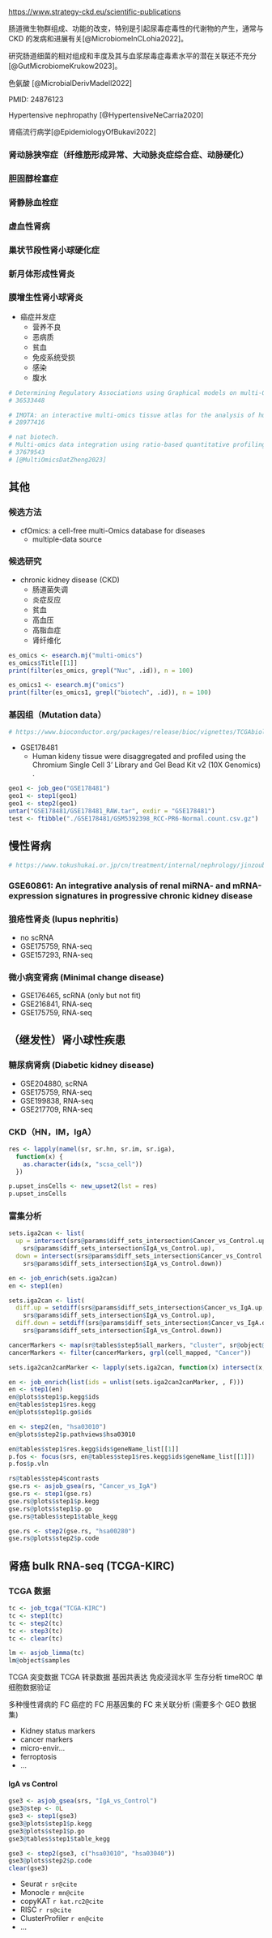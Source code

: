 
<https://www.strategy-ckd.eu/scientific-publications>

肠道微生物群组成、功能的改变，特别是引起尿毒症毒性的代谢物的产生，通常与 CKD 的发病和进展有关[@MicrobiomeInCLohia2022]。

研究肠道细菌的相对组成和丰度及其与血浆尿毒症毒素水平的潜在关联还不充分[@GutMicrobiomeKrukow2023]。

色氨酸 [@MicrobialDerivMadell2022]

PMID: 24876123

Hypertensive nephropathy [@HypertensiveNeCarria2020]


肾癌流行病学[@EpidemiologyOfBukavi2022]




### 肾动脉狭窄症（纤维筋形成异常、大动脉炎症综合症、动脉硬化）
### 胆固醇栓塞症
### 肾静脉血栓症
### 虚血性肾病

### 巢状节段性肾小球硬化症
### 新月体形成性肾炎
### 膜增生性肾小球肾炎

- 癌症并发症
    - 营养不良
    - 恶病质
    - 贫血
    - 免疫系统受损
    - 感染
    - 腹水



```r

# Determining Regulatory Associations using Graphical models on multi-Omic Networks
# 36533448

# IMOTA: an interactive multi-omics tissue atlas for the analysis of human miRNA-target interactions
# 28977416

# nat biotech.
# Multi-omics data integration using ratio-based quantitative profiling with Quartet reference materials
# 37679543
# [@MultiOmicsDatZheng2023]

```

## 其他

### 候选方法

- cfOmics: a cell-free multi-Omics database for diseases
    - multiple-data source

### 候选研究

- chronic kidney disease (CKD)
    - 肠道菌失调
    - 炎症反应
    - 贫血
    - 高血压
    - 高脂血症
    - 肾纤维化

```r
es_omics <- esearch.mj("multi-omics")
es_omics$Title[[1]]
print(filter(es_omics, grepl("Nuc", .id)), n = 100)

```

```r
es_omics1 <- esearch.mj("omics")
print(filter(es_omics1, grepl("biotech", .id)), n = 100)
```

### 基因组（Mutation data）

```r
# https://www.bioconductor.org/packages/release/bioc/vignettes/TCGAbiolinks/inst/doc/mutation.html
```


- GSE178481
    - Human kideny tissue were disaggregated and profiled using the Chromium
      Single Cell 3’ Library and Gel Bead Kit v2 (10X Genomics) .

```r
geo1 <- job_geo("GSE178481")
geo1 <- step1(geo1)
geo1 <- step2(geo1)
untar("GSE178481/GSE178481_RAW.tar", exdir = "GSE178481")
test <- ftibble("./GSE178481/GSM5392398_RCC-PR6-Normal.count.csv.gz")
```

## 慢性肾病

```r
# https://www.tokushukai.or.jp/cn/treatment/internal/nephrology/jinzoubyou_jinfuzen.php
```

### GSE60861: An integrative analysis of renal miRNA- and mRNA-expression signatures in progressive chronic kidney disease



### 狼疮性肾炎 (lupus nephritis)

- no scRNA
- GSE175759, RNA-seq
- GSE157293, RNA-seq


### 微小病变肾病 (Minimal change disease)

- GSE176465, scRNA (only but not fit)
- GSE216841, RNA-seq
- GSE175759, RNA-seq

## （继发性）肾小球性疾患

### 糖尿病肾病 (Diabetic kidney disease)

- GSE204880, scRNA
- GSE175759, RNA-seq
- GSE199838, RNA-seq
- GSE217709, RNA-seq

### CKD（HN，IM，IgA）

```r
res <- lapply(namel(sr, sr.hn, sr.im, sr.iga),
  function(x) {
    as.character(ids(x, "scsa_cell"))
  })

p.upset_insCells <- new_upset2(lst = res)
p.upset_insCells
```

### 富集分析

```r
sets.iga2can <- list(
  up = intersect(srs@params$diff_sets_intersection$Cancer_vs_Control.up,
    srs@params$diff_sets_intersection$IgA_vs_Control.up),
  down = intersect(srs@params$diff_sets_intersection$Cancer_vs_Control.down,
    srs@params$diff_sets_intersection$IgA_vs_Control.down))
```

```r
en <- job_enrich(sets.iga2can)
en <- step1(en)
```

```r

sets.iga2can <- list(
  diff.up = setdiff(srs@params$diff_sets_intersection$Cancer_vs_IgA.up,
    srs@params$diff_sets_intersection$IgA_vs_Control.up),
  diff.down = setdiff(srs@params$diff_sets_intersection$Cancer_vs_IgA.down,
    srs@params$diff_sets_intersection$IgA_vs_Control.down))

cancerMarkers <- map(sr@tables$step5$all_markers, "cluster", sr@object@meta.data, "seurat_clusters", "cell_mapped")
cancerMarkers <- filter(cancerMarkers, grpl(cell_mapped, "Cancer"))

sets.iga2can2canMarker <- lapply(sets.iga2can, function(x) intersect(x, cancerMarkers$gene))
```

```r

en <- job_enrich(list(ids = unlist(sets.iga2can2canMarker, , F)))
en <- step1(en)
en@plots$step1$p.kegg$ids
en@tables$step1$res.kegg
en@plots$step1$p.go$ids

en <- step2(en, "hsa03010")
en@plots$step2$p.pathviews$hsa03010

en@tables$step1$res.kegg$ids$geneName_list[[1]]
p.fos <- focus(srs, en@tables$step1$res.kegg$ids$geneName_list[[1]])
p.fos$p.vln
```

```r
rs@tables$step4$contrasts
gse.rs <- asjob_gsea(rs, "Cancer_vs_IgA")
gse.rs <- step1(gse.rs)
gse.rs@plots$step1$p.kegg
gse.rs@plots$step1$p.go
gse.rs@tables$step1$table_kegg

gse.rs <- step2(gse.rs, "hsa00280")
gse.rs@plots$step2$p.code

```

## 肾癌 bulk RNA-seq (TCGA-KIRC)

### TCGA 数据

```r
tc <- job_tcga("TCGA-KIRC")
tc <- step1(tc)
tc <- step2(tc)
tc <- step3(tc)
tc <- clear(tc)

lm <- asjob_limma(tc)
lm@object$samples
```

TCGA 突变数据
TCGA 转录数据
基因共表达
免疫浸润水平
生存分析
timeROC
单细胞数据验证

多种慢性肾病的 FC
癌症的 FC
用基因集的 FC 来关联分析 (需要多个 GEO 数据集)

- Kidney status markers
- cancer markers
- micro-envir...
- ferroptosis
- ...


#### IgA vs Control

```r
gse3 <- asjob_gsea(srs, "IgA_vs_Control")
gse3@step <- 0L
gse3 <- step1(gse3)
gse3@plots$step1$p.kegg
gse3@plots$step1$p.go
gse3@tables$step1$table_kegg

gse3 <- step2(gse3, c("hsa03010", "hsa03040"))
gse3@plots$step2$p.code
clear(gse3)
```

- Seurat `r sr@cite`
- Monocle `r mn@cite`
- copyKAT `r kat.rc2@cite`
- RISC `r rs@cite`
- ClusterProfiler `r en@cite`
- ...
